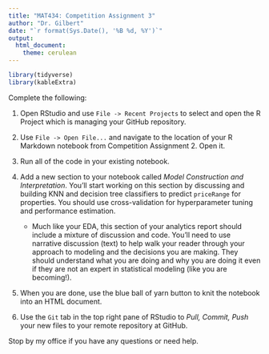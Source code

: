 ```yaml
---
title: "MAT434: Competition Assignment 3"
author: "Dr. Gilbert"
date: "`r format(Sys.Date(), '%B %d, %Y')`"
output:
  html_document:
    theme: cerulean
---
```


```r
library(tidyverse)
library(kableExtra)
```

Complete the following:

1. Open RStudio and use `File -> Recent Projects` to select and open the R Project which is managing your GitHub repository.

2. Use `File -> Open File...` and navigate to the location of your R Markdown notebook from Competition Assignment 2. Open it.

3. Run all of the code in your existing notebook. 

4. Add a new section to your notebook called *Model Construction and Interpretation*. You'll start working on this section by discussing and building KNN and decision tree classifiers to predict `priceRange` for properties. You should use cross-validation for hyperparameter tuning and performance estimation.

    + Much like your EDA, this section of your analytics report should include a mixture of discussion and code. You'll need to use narrative discussion (text) to help walk your reader through your approach to modeling and the decisions you are making. They should understand what you are doing and why you are doing it even if they are not an expert in statistical modeling (like you are becoming!). 

5. When you are done, use the blue ball of yarn button to knit the notebook into an HTML document. 

6. Use the `Git` tab in the top right pane of RStudio to *Pull, Commit, Push* your new files to your remote repository at GitHub.

Stop by my office if you have any questions or need help.